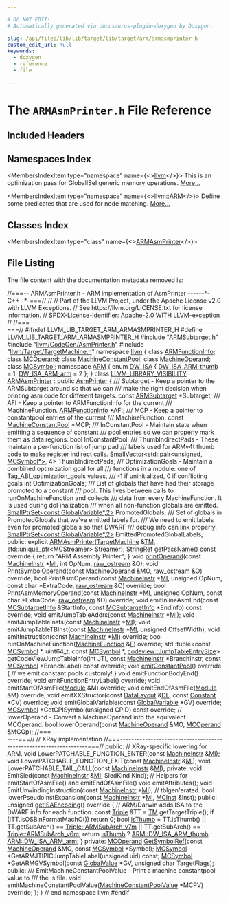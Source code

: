```yaml
---

# DO NOT EDIT!
# Automatically generated via docusaurus-plugin-doxygen by Doxygen.

slug: /api/files/lib/lib/target/lib/target/arm/armasmprinter-h
custom_edit_url: null
keywords:
  - doxygen
  - reference
  - file

---
```





# The `ARMAsmPrinter.h` File Reference

<DoxygenPage pluginConfig={pluginConfig}>



## Included Headers

<IncludesList>
<IncludesListItem
  filePath="ARMSubtarget.h"
  permalink="/docs/api/files/lib/lib/target/lib/target/arm/armsubtarget-h"
  isLocal="true" />
<IncludesListItem
  filePath="llvm/CodeGen/AsmPrinter.h"
  permalink="/docs/api/files/include/include/llvm/include/llvm/codegen/asmprinter-h"
  isLocal="true" />
<IncludesListItem
  filePath="llvm/Target/TargetMachine.h"
  permalink="/docs/api/files/include/include/llvm/include/llvm/target/targetmachine-h"
  isLocal="true" />
</IncludesList>

## Namespaces Index

<MembersIndex>

<MembersIndexItem
  type="namespace"
  name={<><a href="/docs/api/namespaces/llvm">llvm</a></>}>
This is an optimization pass for GlobalISel generic memory operations. <a href="/docs/api/namespaces/llvm/#details">More...</a>
</MembersIndexItem>

<MembersIndexItem
  type="namespace"
  name={<><a href="/docs/api/namespaces/llvm/arm">llvm::ARM</a></>}>
Define some predicates that are used for node matching. <a href="/docs/api/namespaces/llvm/arm/#details">More...</a>
</MembersIndexItem>

</MembersIndex>

## Classes Index

<MembersIndex>

<MembersIndexItem
  type="class"
  name={<><a href="/docs/api/classes/llvm/armasmprinter">ARMAsmPrinter</a></>}>
</MembersIndexItem>

</MembersIndex>


## File Listing

The file content with the documentation metadata removed is:

<ProgramListing>

<Link id="l00001" /><CodeLine lineNumber="1"><span class="doxyHighlightComment">//===-- ARMAsmPrinter.h - ARM implementation of AsmPrinter ------&#42;- C++ -&#42;-===//</span></CodeLine>
<Link id="l00002" /><CodeLine lineNumber="2"><span class="doxyHighlightComment">//</span></CodeLine>
<Link id="l00003" /><CodeLine lineNumber="3"><span class="doxyHighlightComment">// Part of the LLVM Project, under the Apache License v2.0 with LLVM Exceptions.</span></CodeLine>
<Link id="l00004" /><CodeLine lineNumber="4"><span class="doxyHighlightComment">// See https://llvm.org/LICENSE.txt for license information.</span></CodeLine>
<Link id="l00005" /><CodeLine lineNumber="5"><span class="doxyHighlightComment">// SPDX-License-Identifier: Apache-2.0 WITH LLVM-exception</span></CodeLine>
<Link id="l00006" /><CodeLine lineNumber="6"><span class="doxyHighlightComment">//</span></CodeLine>
<Link id="l00007" /><CodeLine lineNumber="7"><span class="doxyHighlightComment">//===----------------------------------------------------------------------===//</span></CodeLine>
<Link id="l00008" /><CodeLine lineNumber="8"></CodeLine>
<Link id="l00009" /><CodeLine lineNumber="9"><span class="doxyHighlightPreprocessor">#ifndef LLVM&#95;LIB&#95;TARGET&#95;ARM&#95;ARMASMPRINTER&#95;H</span></CodeLine>
<Link id="l00010" /><CodeLine lineNumber="10"><span class="doxyHighlightPreprocessor">#define LLVM&#95;LIB&#95;TARGET&#95;ARM&#95;ARMASMPRINTER&#95;H</span></CodeLine>
<Link id="l00011" /><CodeLine lineNumber="11"></CodeLine>
<Link id="l00012" /><CodeLine lineNumber="12"><span class="doxyHighlightPreprocessor">#include &quot;<a href="/docs/api/files/lib/lib/target/lib/target/arm/armsubtarget-h">ARMSubtarget.h</a>&quot;</span></CodeLine>
<Link id="l00013" /><CodeLine lineNumber="13"><span class="doxyHighlightPreprocessor">#include &quot;<a href="/docs/api/files/include/include/llvm/include/llvm/codegen/asmprinter-h">llvm/CodeGen/AsmPrinter.h</a>&quot;</span></CodeLine>
<Link id="l00014" /><CodeLine lineNumber="14"><span class="doxyHighlightPreprocessor">#include &quot;<a href="/docs/api/files/include/include/llvm/include/llvm/target/targetmachine-h">llvm/Target/TargetMachine.h</a>&quot;</span></CodeLine>
<Link id="l00015" /><CodeLine lineNumber="15"></CodeLine>
<Link id="l00016" /><CodeLine lineNumber="16"><span class="doxyHighlightKeyword">namespace </span><span class="doxyHighlight"><a href="/docs/api/namespaces/llvm">llvm</a> &#123;</span></CodeLine>
<Link id="l00017" /><CodeLine lineNumber="17"></CodeLine>
<Link id="l00018" /><CodeLine lineNumber="18"><span class="doxyHighlightKeyword">class </span><span class="doxyHighlight"><a href="/docs/api/classes/llvm/armfunctioninfo">ARMFunctionInfo</a>;</span></CodeLine>
<Link id="l00019" /><CodeLine lineNumber="19"><span class="doxyHighlightKeyword">class </span><span class="doxyHighlight"><a href="/docs/api/classes/llvm/mcoperand">MCOperand</a>;</span></CodeLine>
<Link id="l00020" /><CodeLine lineNumber="20"><span class="doxyHighlightKeyword">class </span><span class="doxyHighlight"><a href="/docs/api/classes/llvm/machineconstantpool">MachineConstantPool</a>;</span></CodeLine>
<Link id="l00021" /><CodeLine lineNumber="21"><span class="doxyHighlightKeyword">class </span><span class="doxyHighlight"><a href="/docs/api/classes/llvm/machineoperand">MachineOperand</a>;</span></CodeLine>
<Link id="l00022" /><CodeLine lineNumber="22"><span class="doxyHighlightKeyword">class </span><span class="doxyHighlight"><a href="/docs/api/classes/llvm/mcsymbol">MCSymbol</a>;</span></CodeLine>
<Link id="l00023" /><CodeLine lineNumber="23"></CodeLine>
<Link id="l00024" /><CodeLine lineNumber="24"><span class="doxyHighlightKeyword">namespace </span><span class="doxyHighlight"><a href="/docs/api/namespaces/llvm/arm">ARM</a> &#123;</span></CodeLine>
<Link id="l00025" /><CodeLine lineNumber="25" lineLink="/docs/api/namespaces/llvm/arm/#afd6983577fec277e2a17d10ed49e2654"><span class="doxyHighlight">  </span><span class="doxyHighlightKeyword">enum</span><span class="doxyHighlight"> <a href="/docs/api/namespaces/llvm/arm/#afd6983577fec277e2a17d10ed49e2654">DW&#95;ISA</a> &#123;</span></CodeLine>
<Link id="l00026" /><CodeLine lineNumber="26" lineLink="/docs/api/namespaces/llvm/arm/#afd6983577fec277e2a17d10ed49e2654ad63bf74cd9d09df8785aeafa6579b390"><span class="doxyHighlight">    <a href="/docs/api/namespaces/llvm/arm/#afd6983577fec277e2a17d10ed49e2654ad63bf74cd9d09df8785aeafa6579b390">DW&#95;ISA&#95;ARM&#95;thumb</a> = 1,</span></CodeLine>
<Link id="l00027" /><CodeLine lineNumber="27" lineLink="/docs/api/namespaces/llvm/arm/#afd6983577fec277e2a17d10ed49e2654a701968b697b48343b41d0ceec7d6091f"><span class="doxyHighlight">    <a href="/docs/api/namespaces/llvm/arm/#afd6983577fec277e2a17d10ed49e2654a701968b697b48343b41d0ceec7d6091f">DW&#95;ISA&#95;ARM&#95;arm</a> = 2</span></CodeLine>
<Link id="l00028" /><CodeLine lineNumber="28"><span class="doxyHighlight">  &#125;;</span></CodeLine>
<Link id="l00029" /><CodeLine lineNumber="29"><span class="doxyHighlight">&#125;</span></CodeLine>
<Link id="l00030" /><CodeLine lineNumber="30"></CodeLine>
<Link id="l00031" /><CodeLine lineNumber="31" lineLink="/docs/api/classes/llvm/armasmprinter"><span class="doxyHighlightKeyword">class </span><span class="doxyHighlight"><a href="/docs/api/files/include/include/llvm/include/llvm/support/compiler-h/#a662e21bcce5c9c71b6cc511fa04f900f">LLVM&#95;LIBRARY&#95;VISIBILITY</a> <a href="/docs/api/classes/llvm/armasmprinter/#a40fcc6f6267c85364334c282d8010317">ARMAsmPrinter</a> : </span><span class="doxyHighlightKeyword">public</span><span class="doxyHighlight"> <a href="/docs/api/classes/llvm/asmprinter/#afcfe4636c15aaef711e33ecc8638f9b4">AsmPrinter</a> &#123;</span></CodeLine>
<Link id="l00032" /><CodeLine lineNumber="32"></CodeLine>
<Link id="l00033" /><CodeLine lineNumber="33"><span class="doxyHighlightComment">  /// Subtarget - Keep a pointer to the ARMSubtarget around so that we can</span></CodeLine>
<Link id="l00034" /><CodeLine lineNumber="34"><span class="doxyHighlightComment">  /// make the right decision when printing asm code for different targets.</span></CodeLine>
<Link id="l00035" /><CodeLine lineNumber="35"><span class="doxyHighlight">  </span><span class="doxyHighlightKeyword">const</span><span class="doxyHighlight"> <a href="/docs/api/classes/llvm/armsubtarget">ARMSubtarget</a> &#42;Subtarget;</span></CodeLine>
<Link id="l00036" /><CodeLine lineNumber="36"></CodeLine>
<Link id="l00037" /><CodeLine lineNumber="37"><span class="doxyHighlightComment">  /// AFI - Keep a pointer to ARMFunctionInfo for the current</span></CodeLine>
<Link id="l00038" /><CodeLine lineNumber="38"><span class="doxyHighlightComment">  /// MachineFunction.</span></CodeLine>
<Link id="l00039" /><CodeLine lineNumber="39"><span class="doxyHighlight">  <a href="/docs/api/classes/llvm/armfunctioninfo">ARMFunctionInfo</a> &#42;AFI;</span></CodeLine>
<Link id="l00040" /><CodeLine lineNumber="40"></CodeLine>
<Link id="l00041" /><CodeLine lineNumber="41"><span class="doxyHighlightComment">  /// MCP - Keep a pointer to constantpool entries of the current</span></CodeLine>
<Link id="l00042" /><CodeLine lineNumber="42"><span class="doxyHighlightComment">  /// MachineFunction.</span></CodeLine>
<Link id="l00043" /><CodeLine lineNumber="43"><span class="doxyHighlight">  </span><span class="doxyHighlightKeyword">const</span><span class="doxyHighlight"> <a href="/docs/api/classes/llvm/machineconstantpool">MachineConstantPool</a> &#42;MCP;</span></CodeLine>
<Link id="l00044" /><CodeLine lineNumber="44"></CodeLine>
<Link id="l00045" /><CodeLine lineNumber="45"><span class="doxyHighlightComment">  /// InConstantPool - Maintain state when emitting a sequence of constant</span></CodeLine>
<Link id="l00046" /><CodeLine lineNumber="46"><span class="doxyHighlightComment">  /// pool entries so we can properly mark them as data regions.</span></CodeLine>
<Link id="l00047" /><CodeLine lineNumber="47"><span class="doxyHighlight">  </span><span class="doxyHighlightKeywordType">bool</span><span class="doxyHighlight"> InConstantPool;</span></CodeLine>
<Link id="l00048" /><CodeLine lineNumber="48"></CodeLine>
<Link id="l00049" /><CodeLine lineNumber="49"><span class="doxyHighlightComment">  /// ThumbIndirectPads - These maintain a per-function list of jump pad</span></CodeLine>
<Link id="l00050" /><CodeLine lineNumber="50"><span class="doxyHighlightComment">  /// labels used for ARMv4t thumb code to make register indirect calls.</span></CodeLine>
<Link id="l00051" /><CodeLine lineNumber="51"><span class="doxyHighlight">  <a href="/docs/api/classes/llvm/smallvector">SmallVector&lt;std::pair&lt;unsigned, MCSymbol&#42;&gt;</a>, 4&gt; ThumbIndirectPads;</span></CodeLine>
<Link id="l00052" /><CodeLine lineNumber="52"></CodeLine>
<Link id="l00053" /><CodeLine lineNumber="53"><span class="doxyHighlightComment">  /// OptimizationGoals - Maintain a combined optimization goal for all</span></CodeLine>
<Link id="l00054" /><CodeLine lineNumber="54"><span class="doxyHighlightComment">  /// functions in a module: one of Tag&#95;ABI&#95;optimization&#95;goals values,</span></CodeLine>
<Link id="l00055" /><CodeLine lineNumber="55"><span class="doxyHighlightComment">  /// -1 if uninitialized, 0 if conflicting goals</span></CodeLine>
<Link id="l00056" /><CodeLine lineNumber="56"><span class="doxyHighlight">  </span><span class="doxyHighlightKeywordType">int</span><span class="doxyHighlight"> OptimizationGoals;</span></CodeLine>
<Link id="l00057" /><CodeLine lineNumber="57"></CodeLine>
<Link id="l00058" /><CodeLine lineNumber="58"><span class="doxyHighlightComment">  /// List of globals that have had their storage promoted to a constant</span></CodeLine>
<Link id="l00059" /><CodeLine lineNumber="59"><span class="doxyHighlightComment">  /// pool. This lives between calls to runOnMachineFunction and collects</span></CodeLine>
<Link id="l00060" /><CodeLine lineNumber="60"><span class="doxyHighlightComment">  /// data from every MachineFunction. It is used during doFinalization</span></CodeLine>
<Link id="l00061" /><CodeLine lineNumber="61"><span class="doxyHighlightComment">  /// when all non-function globals are emitted.</span></CodeLine>
<Link id="l00062" /><CodeLine lineNumber="62"><span class="doxyHighlight">  <a href="/docs/api/classes/llvm/smallptrset">SmallPtrSet&lt;const GlobalVariable&#42;,2&gt;</a> PromotedGlobals;</span></CodeLine>
<Link id="l00063" /><CodeLine lineNumber="63"><span class="doxyHighlightComment">  /// Set of globals in PromotedGlobals that we&#39;ve emitted labels for.</span></CodeLine>
<Link id="l00064" /><CodeLine lineNumber="64"><span class="doxyHighlightComment">  /// We need to emit labels even for promoted globals so that DWARF</span></CodeLine>
<Link id="l00065" /><CodeLine lineNumber="65"><span class="doxyHighlightComment">  /// debug info can link properly.</span></CodeLine>
<Link id="l00066" /><CodeLine lineNumber="66"><span class="doxyHighlight">  <a href="/docs/api/classes/llvm/smallptrset">SmallPtrSet&lt;const GlobalVariable&#42;,2&gt;</a> EmittedPromotedGlobalLabels;</span></CodeLine>
<Link id="l00067" /><CodeLine lineNumber="67"></CodeLine>
<Link id="l00068" /><CodeLine lineNumber="68"><span class="doxyHighlightKeyword">public</span><span class="doxyHighlight">:</span></CodeLine>
<Link id="l00069" /><CodeLine lineNumber="69"><span class="doxyHighlight">  </span><span class="doxyHighlightKeyword">explicit</span><span class="doxyHighlight"> <a href="/docs/api/classes/llvm/armasmprinter/#a40fcc6f6267c85364334c282d8010317">ARMAsmPrinter</a>(<a href="/docs/api/classes/llvm/targetmachine">TargetMachine</a> &amp;<a href="/docs/api/classes/llvm/asmprinter/#a25657a51f99b0a2819bdc54d3e31b813">TM</a>,</span></CodeLine>
<Link id="l00070" /><CodeLine lineNumber="70"><span class="doxyHighlight">                         std::unique&#95;ptr&lt;MCStreamer&gt; Streamer);</span></CodeLine>
<Link id="l00071" /><CodeLine lineNumber="71"></CodeLine>
<Link id="l00072" /><CodeLine lineNumber="72" lineLink="/docs/api/classes/llvm/armasmprinter/#a6d32a3c0ff4421fbf41b618e4ba43fd9"><span class="doxyHighlight">  <a href="/docs/api/classes/llvm/stringref">StringRef</a> <a href="/docs/api/classes/llvm/armasmprinter/#a6d32a3c0ff4421fbf41b618e4ba43fd9">getPassName</a>()</span><span class="doxyHighlightKeyword"> const override </span><span class="doxyHighlight">&#123;</span></CodeLine>
<Link id="l00073" /><CodeLine lineNumber="73"><span class="doxyHighlight">    </span><span class="doxyHighlightKeywordFlow">return</span><span class="doxyHighlight"> </span><span class="doxyHighlightStringLiteral">&quot;ARM Assembly Printer&quot;</span><span class="doxyHighlight">;</span></CodeLine>
<Link id="l00074" /><CodeLine lineNumber="74"><span class="doxyHighlight">  &#125;</span></CodeLine>
<Link id="l00075" /><CodeLine lineNumber="75"></CodeLine>
<Link id="l00076" /><CodeLine lineNumber="76"><span class="doxyHighlight">  </span><span class="doxyHighlightKeywordType">void</span><span class="doxyHighlight"> <a href="/docs/api/files/lib/lib/codegen/lib/codegen/selectiondag/selectiondagdumper-cpp/#a62a3cfb3d3c455d1999831d2fcfce9a8">printOperand</a>(</span><span class="doxyHighlightKeyword">const</span><span class="doxyHighlight"> <a href="/docs/api/classes/llvm/machineinstr">MachineInstr</a> &#42;<a href="/docs/api/files/lib/lib/codegen/lib/codegen/globalisel/irtranslator-cpp/#abe44dfdea65b4f7e11e0a608ab708b76">MI</a>, </span><span class="doxyHighlightKeywordType">int</span><span class="doxyHighlight"> OpNum, <a href="/docs/api/classes/llvm/raw-ostream">raw&#95;ostream</a> &amp;O);</span></CodeLine>
<Link id="l00077" /><CodeLine lineNumber="77"></CodeLine>
<Link id="l00078" /><CodeLine lineNumber="78"><span class="doxyHighlight">  </span><span class="doxyHighlightKeywordType">void</span><span class="doxyHighlight"> PrintSymbolOperand(</span><span class="doxyHighlightKeyword">const</span><span class="doxyHighlight"> <a href="/docs/api/classes/llvm/machineoperand">MachineOperand</a> &amp;MO, <a href="/docs/api/classes/llvm/raw-ostream">raw&#95;ostream</a> &amp;O) </span><span class="doxyHighlightKeyword">override</span><span class="doxyHighlight">;</span></CodeLine>
<Link id="l00079" /><CodeLine lineNumber="79"><span class="doxyHighlight">  </span><span class="doxyHighlightKeywordType">bool</span><span class="doxyHighlight"> PrintAsmOperand(</span><span class="doxyHighlightKeyword">const</span><span class="doxyHighlight"> <a href="/docs/api/classes/llvm/machineinstr">MachineInstr</a> &#42;<a href="/docs/api/files/lib/lib/codegen/lib/codegen/globalisel/irtranslator-cpp/#abe44dfdea65b4f7e11e0a608ab708b76">MI</a>, </span><span class="doxyHighlightKeywordType">unsigned</span><span class="doxyHighlight"> OpNum,</span></CodeLine>
<Link id="l00080" /><CodeLine lineNumber="80"><span class="doxyHighlight">                       </span><span class="doxyHighlightKeyword">const</span><span class="doxyHighlight"> </span><span class="doxyHighlightKeywordType">char</span><span class="doxyHighlight"> &#42;ExtraCode, <a href="/docs/api/classes/llvm/raw-ostream">raw&#95;ostream</a> &amp;O) </span><span class="doxyHighlightKeyword">override</span><span class="doxyHighlight">;</span></CodeLine>
<Link id="l00081" /><CodeLine lineNumber="81"><span class="doxyHighlight">  </span><span class="doxyHighlightKeywordType">bool</span><span class="doxyHighlight"> PrintAsmMemoryOperand(</span><span class="doxyHighlightKeyword">const</span><span class="doxyHighlight"> <a href="/docs/api/classes/llvm/machineinstr">MachineInstr</a> &#42;<a href="/docs/api/files/lib/lib/codegen/lib/codegen/globalisel/irtranslator-cpp/#abe44dfdea65b4f7e11e0a608ab708b76">MI</a>, </span><span class="doxyHighlightKeywordType">unsigned</span><span class="doxyHighlight"> OpNum,</span></CodeLine>
<Link id="l00082" /><CodeLine lineNumber="82"><span class="doxyHighlight">                             </span><span class="doxyHighlightKeyword">const</span><span class="doxyHighlight"> </span><span class="doxyHighlightKeywordType">char</span><span class="doxyHighlight"> &#42;ExtraCode, <a href="/docs/api/classes/llvm/raw-ostream">raw&#95;ostream</a> &amp;O) </span><span class="doxyHighlightKeyword">override</span><span class="doxyHighlight">;</span></CodeLine>
<Link id="l00083" /><CodeLine lineNumber="83"></CodeLine>
<Link id="l00084" /><CodeLine lineNumber="84"><span class="doxyHighlight">  </span><span class="doxyHighlightKeywordType">void</span><span class="doxyHighlight"> emitInlineAsmEnd(</span><span class="doxyHighlightKeyword">const</span><span class="doxyHighlight"> <a href="/docs/api/classes/llvm/mcsubtargetinfo">MCSubtargetInfo</a> &amp;StartInfo,</span></CodeLine>
<Link id="l00085" /><CodeLine lineNumber="85"><span class="doxyHighlight">                        </span><span class="doxyHighlightKeyword">const</span><span class="doxyHighlight"> <a href="/docs/api/classes/llvm/mcsubtargetinfo">MCSubtargetInfo</a> &#42;EndInfo) </span><span class="doxyHighlightKeyword">const override</span><span class="doxyHighlight">;</span></CodeLine>
<Link id="l00086" /><CodeLine lineNumber="86"></CodeLine>
<Link id="l00087" /><CodeLine lineNumber="87"><span class="doxyHighlight">  </span><span class="doxyHighlightKeywordType">void</span><span class="doxyHighlight"> emitJumpTableAddrs(</span><span class="doxyHighlightKeyword">const</span><span class="doxyHighlight"> <a href="/docs/api/classes/llvm/machineinstr">MachineInstr</a> &#42;<a href="/docs/api/files/lib/lib/codegen/lib/codegen/globalisel/irtranslator-cpp/#abe44dfdea65b4f7e11e0a608ab708b76">MI</a>);</span></CodeLine>
<Link id="l00088" /><CodeLine lineNumber="88"><span class="doxyHighlight">  </span><span class="doxyHighlightKeywordType">void</span><span class="doxyHighlight"> emitJumpTableInsts(</span><span class="doxyHighlightKeyword">const</span><span class="doxyHighlight"> <a href="/docs/api/classes/llvm/machineinstr">MachineInstr</a> &#42;<a href="/docs/api/files/lib/lib/codegen/lib/codegen/globalisel/irtranslator-cpp/#abe44dfdea65b4f7e11e0a608ab708b76">MI</a>);</span></CodeLine>
<Link id="l00089" /><CodeLine lineNumber="89"><span class="doxyHighlight">  </span><span class="doxyHighlightKeywordType">void</span><span class="doxyHighlight"> emitJumpTableTBInst(</span><span class="doxyHighlightKeyword">const</span><span class="doxyHighlight"> <a href="/docs/api/classes/llvm/machineinstr">MachineInstr</a> &#42;<a href="/docs/api/files/lib/lib/codegen/lib/codegen/globalisel/irtranslator-cpp/#abe44dfdea65b4f7e11e0a608ab708b76">MI</a>, </span><span class="doxyHighlightKeywordType">unsigned</span><span class="doxyHighlight"> OffsetWidth);</span></CodeLine>
<Link id="l00090" /><CodeLine lineNumber="90"><span class="doxyHighlight">  </span><span class="doxyHighlightKeywordType">void</span><span class="doxyHighlight"> emitInstruction(</span><span class="doxyHighlightKeyword">const</span><span class="doxyHighlight"> <a href="/docs/api/classes/llvm/machineinstr">MachineInstr</a> &#42;<a href="/docs/api/files/lib/lib/codegen/lib/codegen/globalisel/irtranslator-cpp/#abe44dfdea65b4f7e11e0a608ab708b76">MI</a>) </span><span class="doxyHighlightKeyword">override</span><span class="doxyHighlight">;</span></CodeLine>
<Link id="l00091" /><CodeLine lineNumber="91"><span class="doxyHighlight">  </span><span class="doxyHighlightKeywordType">bool</span><span class="doxyHighlight"> runOnMachineFunction(<a href="/docs/api/classes/llvm/machinefunction">MachineFunction</a> &amp;<a href="/docs/api/files/lib/lib/support/md5-cpp/#a96d73bbd7af15cb1fc38c3f4a3bd82e9">F</a>) </span><span class="doxyHighlightKeyword">override</span><span class="doxyHighlight">;</span></CodeLine>
<Link id="l00092" /><CodeLine lineNumber="92"><span class="doxyHighlight">  std::tuple&lt;</span><span class="doxyHighlightKeyword">const</span><span class="doxyHighlight"> <a href="/docs/api/classes/llvm/mcsymbol">MCSymbol</a> &#42;, uint64&#95;t, </span><span class="doxyHighlightKeyword">const</span><span class="doxyHighlight"> <a href="/docs/api/classes/llvm/mcsymbol">MCSymbol</a> &#42;,</span></CodeLine>
<Link id="l00093" /><CodeLine lineNumber="93"><span class="doxyHighlight">             <a href="/docs/api/namespaces/llvm/codeview/#a747205569fe3391e3d051822f17c6df3">codeview::JumpTableEntrySize</a>&gt;</span></CodeLine>
<Link id="l00094" /><CodeLine lineNumber="94"><span class="doxyHighlight">  getCodeViewJumpTableInfo(</span><span class="doxyHighlightKeywordType">int</span><span class="doxyHighlight"> JTI, </span><span class="doxyHighlightKeyword">const</span><span class="doxyHighlight"> <a href="/docs/api/classes/llvm/machineinstr">MachineInstr</a> &#42;BranchInstr,</span></CodeLine>
<Link id="l00095" /><CodeLine lineNumber="95"><span class="doxyHighlight">                           </span><span class="doxyHighlightKeyword">const</span><span class="doxyHighlight"> <a href="/docs/api/classes/llvm/mcsymbol">MCSymbol</a> &#42;BranchLabel) </span><span class="doxyHighlightKeyword">const override</span><span class="doxyHighlight">;</span></CodeLine>
<Link id="l00096" /><CodeLine lineNumber="96"></CodeLine>
<Link id="l00097" /><CodeLine lineNumber="97" lineLink="/docs/api/classes/llvm/armasmprinter/#a211d4a615171c1711209d5a362f5aa27"><span class="doxyHighlight">  </span><span class="doxyHighlightKeywordType">void</span><span class="doxyHighlight"> <a href="/docs/api/classes/llvm/armasmprinter/#a211d4a615171c1711209d5a362f5aa27">emitConstantPool</a>()</span><span class="doxyHighlightKeyword"> override </span><span class="doxyHighlight">&#123;</span></CodeLine>
<Link id="l00098" /><CodeLine lineNumber="98"><span class="doxyHighlight">    </span><span class="doxyHighlightComment">// we emit constant pools customly!</span></CodeLine>
<Link id="l00099" /><CodeLine lineNumber="99"><span class="doxyHighlight">  &#125;</span></CodeLine>
<Link id="l00100" /><CodeLine lineNumber="100"><span class="doxyHighlight">  </span><span class="doxyHighlightKeywordType">void</span><span class="doxyHighlight"> emitFunctionBodyEnd() </span><span class="doxyHighlightKeyword">override</span><span class="doxyHighlight">;</span></CodeLine>
<Link id="l00101" /><CodeLine lineNumber="101"><span class="doxyHighlight">  </span><span class="doxyHighlightKeywordType">void</span><span class="doxyHighlight"> emitFunctionEntryLabel() </span><span class="doxyHighlightKeyword">override</span><span class="doxyHighlight">;</span></CodeLine>
<Link id="l00102" /><CodeLine lineNumber="102"><span class="doxyHighlight">  </span><span class="doxyHighlightKeywordType">void</span><span class="doxyHighlight"> emitStartOfAsmFile(<a href="/docs/api/classes/llvm/module">Module</a> &amp;M) </span><span class="doxyHighlightKeyword">override</span><span class="doxyHighlight">;</span></CodeLine>
<Link id="l00103" /><CodeLine lineNumber="103"><span class="doxyHighlight">  </span><span class="doxyHighlightKeywordType">void</span><span class="doxyHighlight"> emitEndOfAsmFile(<a href="/docs/api/classes/llvm/module">Module</a> &amp;M) </span><span class="doxyHighlightKeyword">override</span><span class="doxyHighlight">;</span></CodeLine>
<Link id="l00104" /><CodeLine lineNumber="104"><span class="doxyHighlight">  </span><span class="doxyHighlightKeywordType">void</span><span class="doxyHighlight"> emitXXStructor(</span><span class="doxyHighlightKeyword">const</span><span class="doxyHighlight"> <a href="/docs/api/classes/llvm/datalayout">DataLayout</a> &amp;<a href="/docs/api/files/lib/lib/target/lib/target/arm/armslshardening-cpp/#ad467c4ab9119043f9b7750ab986be61a">DL</a>, </span><span class="doxyHighlightKeyword">const</span><span class="doxyHighlight"> <a href="/docs/api/classes/llvm/constant">Constant</a> &#42;CV) </span><span class="doxyHighlightKeyword">override</span><span class="doxyHighlight">;</span></CodeLine>
<Link id="l00105" /><CodeLine lineNumber="105"><span class="doxyHighlight">  </span><span class="doxyHighlightKeywordType">void</span><span class="doxyHighlight"> emitGlobalVariable(</span><span class="doxyHighlightKeyword">const</span><span class="doxyHighlight"> <a href="/docs/api/classes/llvm/globalvariable">GlobalVariable</a> &#42;GV) </span><span class="doxyHighlightKeyword">override</span><span class="doxyHighlight">;</span></CodeLine>
<Link id="l00106" /><CodeLine lineNumber="106"></CodeLine>
<Link id="l00107" /><CodeLine lineNumber="107"><span class="doxyHighlight">  <a href="/docs/api/classes/llvm/mcsymbol">MCSymbol</a> &#42;GetCPISymbol(</span><span class="doxyHighlightKeywordType">unsigned</span><span class="doxyHighlight"> CPID) </span><span class="doxyHighlightKeyword">const override</span><span class="doxyHighlight">;</span></CodeLine>
<Link id="l00108" /><CodeLine lineNumber="108"></CodeLine>
<Link id="l00109" /><CodeLine lineNumber="109"><span class="doxyHighlight">  </span><span class="doxyHighlightComment">// lowerOperand - Convert a MachineOperand into the equivalent MCOperand.</span></CodeLine>
<Link id="l00110" /><CodeLine lineNumber="110"><span class="doxyHighlight">  </span><span class="doxyHighlightKeywordType">bool</span><span class="doxyHighlight"> lowerOperand(</span><span class="doxyHighlightKeyword">const</span><span class="doxyHighlight"> <a href="/docs/api/classes/llvm/machineoperand">MachineOperand</a> &amp;MO, <a href="/docs/api/classes/llvm/mcoperand">MCOperand</a> &amp;MCOp);</span></CodeLine>
<Link id="l00111" /><CodeLine lineNumber="111"></CodeLine>
<Link id="l00112" /><CodeLine lineNumber="112"><span class="doxyHighlight">  </span><span class="doxyHighlightComment">//===------------------------------------------------------------------===//</span></CodeLine>
<Link id="l00113" /><CodeLine lineNumber="113"><span class="doxyHighlight">  </span><span class="doxyHighlightComment">// XRay implementation</span></CodeLine>
<Link id="l00114" /><CodeLine lineNumber="114"><span class="doxyHighlight">  </span><span class="doxyHighlightComment">//===------------------------------------------------------------------===//</span></CodeLine>
<Link id="l00115" /><CodeLine lineNumber="115"><span class="doxyHighlightKeyword">public</span><span class="doxyHighlight">:</span></CodeLine>
<Link id="l00116" /><CodeLine lineNumber="116"><span class="doxyHighlight">  </span><span class="doxyHighlightComment">// XRay-specific lowering for ARM.</span></CodeLine>
<Link id="l00117" /><CodeLine lineNumber="117"><span class="doxyHighlight">  </span><span class="doxyHighlightKeywordType">void</span><span class="doxyHighlight"> LowerPATCHABLE&#95;FUNCTION&#95;ENTER(</span><span class="doxyHighlightKeyword">const</span><span class="doxyHighlight"> <a href="/docs/api/classes/llvm/machineinstr">MachineInstr</a> &amp;<a href="/docs/api/files/lib/lib/codegen/lib/codegen/globalisel/irtranslator-cpp/#abe44dfdea65b4f7e11e0a608ab708b76">MI</a>);</span></CodeLine>
<Link id="l00118" /><CodeLine lineNumber="118"><span class="doxyHighlight">  </span><span class="doxyHighlightKeywordType">void</span><span class="doxyHighlight"> LowerPATCHABLE&#95;FUNCTION&#95;EXIT(</span><span class="doxyHighlightKeyword">const</span><span class="doxyHighlight"> <a href="/docs/api/classes/llvm/machineinstr">MachineInstr</a> &amp;<a href="/docs/api/files/lib/lib/codegen/lib/codegen/globalisel/irtranslator-cpp/#abe44dfdea65b4f7e11e0a608ab708b76">MI</a>);</span></CodeLine>
<Link id="l00119" /><CodeLine lineNumber="119"><span class="doxyHighlight">  </span><span class="doxyHighlightKeywordType">void</span><span class="doxyHighlight"> LowerPATCHABLE&#95;TAIL&#95;CALL(</span><span class="doxyHighlightKeyword">const</span><span class="doxyHighlight"> <a href="/docs/api/classes/llvm/machineinstr">MachineInstr</a> &amp;<a href="/docs/api/files/lib/lib/codegen/lib/codegen/globalisel/irtranslator-cpp/#abe44dfdea65b4f7e11e0a608ab708b76">MI</a>);</span></CodeLine>
<Link id="l00120" /><CodeLine lineNumber="120"></CodeLine>
<Link id="l00121" /><CodeLine lineNumber="121"><span class="doxyHighlightKeyword">private</span><span class="doxyHighlight">:</span></CodeLine>
<Link id="l00122" /><CodeLine lineNumber="122"><span class="doxyHighlight">  </span><span class="doxyHighlightKeywordType">void</span><span class="doxyHighlight"> EmitSled(</span><span class="doxyHighlightKeyword">const</span><span class="doxyHighlight"> <a href="/docs/api/classes/llvm/machineinstr">MachineInstr</a> &amp;<a href="/docs/api/files/lib/lib/codegen/lib/codegen/globalisel/irtranslator-cpp/#abe44dfdea65b4f7e11e0a608ab708b76">MI</a>, SledKind Kind);</span></CodeLine>
<Link id="l00123" /><CodeLine lineNumber="123"></CodeLine>
<Link id="l00124" /><CodeLine lineNumber="124"><span class="doxyHighlight">  </span><span class="doxyHighlightComment">// Helpers for emitStartOfAsmFile() and emitEndOfAsmFile()</span></CodeLine>
<Link id="l00125" /><CodeLine lineNumber="125"><span class="doxyHighlight">  </span><span class="doxyHighlightKeywordType">void</span><span class="doxyHighlight"> emitAttributes();</span></CodeLine>
<Link id="l00126" /><CodeLine lineNumber="126"></CodeLine>
<Link id="l00127" /><CodeLine lineNumber="127"><span class="doxyHighlight">  </span><span class="doxyHighlightKeywordType">void</span><span class="doxyHighlight"> EmitUnwindingInstruction(</span><span class="doxyHighlightKeyword">const</span><span class="doxyHighlight"> <a href="/docs/api/classes/llvm/machineinstr">MachineInstr</a> &#42;<a href="/docs/api/files/lib/lib/codegen/lib/codegen/globalisel/irtranslator-cpp/#abe44dfdea65b4f7e11e0a608ab708b76">MI</a>);</span></CodeLine>
<Link id="l00128" /><CodeLine lineNumber="128"></CodeLine>
<Link id="l00129" /><CodeLine lineNumber="129"><span class="doxyHighlight">  </span><span class="doxyHighlightComment">// tblgen&#39;erated.</span></CodeLine>
<Link id="l00130" /><CodeLine lineNumber="130"><span class="doxyHighlight">  </span><span class="doxyHighlightKeywordType">bool</span><span class="doxyHighlight"> lowerPseudoInstExpansion(</span><span class="doxyHighlightKeyword">const</span><span class="doxyHighlight"> <a href="/docs/api/classes/llvm/machineinstr">MachineInstr</a> &#42;<a href="/docs/api/files/lib/lib/codegen/lib/codegen/globalisel/irtranslator-cpp/#abe44dfdea65b4f7e11e0a608ab708b76">MI</a>, <a href="/docs/api/classes/llvm/mcinst">MCInst</a> &amp;Inst);</span></CodeLine>
<Link id="l00131" /><CodeLine lineNumber="131"></CodeLine>
<Link id="l00132" /><CodeLine lineNumber="132"><span class="doxyHighlightKeyword">public</span><span class="doxyHighlight">:</span></CodeLine>
<Link id="l00133" /><CodeLine lineNumber="133" lineLink="/docs/api/classes/llvm/armasmprinter/#a27ee8246615c2df05e2bbe95183fca02"><span class="doxyHighlight">  </span><span class="doxyHighlightKeywordType">unsigned</span><span class="doxyHighlight"> <a href="/docs/api/classes/llvm/armasmprinter/#a27ee8246615c2df05e2bbe95183fca02">getISAEncoding</a>()</span><span class="doxyHighlightKeyword"> override </span><span class="doxyHighlight">&#123;</span></CodeLine>
<Link id="l00134" /><CodeLine lineNumber="134"><span class="doxyHighlight">    </span><span class="doxyHighlightComment">// ARM/Darwin adds ISA to the DWARF info for each function.</span></CodeLine>
<Link id="l00135" /><CodeLine lineNumber="135"><span class="doxyHighlight">    </span><span class="doxyHighlightKeyword">const</span><span class="doxyHighlight"> <a href="/docs/api/classes/llvm/triple">Triple</a> &amp;TT = <a href="/docs/api/classes/llvm/asmprinter/#a25657a51f99b0a2819bdc54d3e31b813">TM</a>.getTargetTriple();</span></CodeLine>
<Link id="l00136" /><CodeLine lineNumber="136"><span class="doxyHighlight">    </span><span class="doxyHighlightKeywordFlow">if</span><span class="doxyHighlight"> (!TT.isOSBinFormatMachO())</span></CodeLine>
<Link id="l00137" /><CodeLine lineNumber="137"><span class="doxyHighlight">      </span><span class="doxyHighlightKeywordFlow">return</span><span class="doxyHighlight"> 0;</span></CodeLine>
<Link id="l00138" /><CodeLine lineNumber="138"><span class="doxyHighlight">    </span><span class="doxyHighlightKeywordType">bool</span><span class="doxyHighlight"> <a href="/docs/api/files/lib/lib/target/lib/target/arm/armasmprinter-cpp/#ac74d5e6c2cf6e4a41c5cd533e7f88fad">isThumb</a> = TT.isThumb() ||</span></CodeLine>
<Link id="l00139" /><CodeLine lineNumber="139"><span class="doxyHighlight">                   TT.getSubArch() == <a href="/docs/api/classes/llvm/triple/#a9ffca842bbaefcf99484f59a83b618d4a56d9342dc07ff0e1a21a3906fe31957c">Triple::ARMSubArch&#95;v7m</a> ||</span></CodeLine>
<Link id="l00140" /><CodeLine lineNumber="140"><span class="doxyHighlight">                   TT.getSubArch() == <a href="/docs/api/classes/llvm/triple/#a9ffca842bbaefcf99484f59a83b618d4adcfb053d1ad63024466047a1c6a92ff3">Triple::ARMSubArch&#95;v6m</a>;</span></CodeLine>
<Link id="l00141" /><CodeLine lineNumber="141"><span class="doxyHighlight">    </span><span class="doxyHighlightKeywordFlow">return</span><span class="doxyHighlight"> <a href="/docs/api/files/lib/lib/target/lib/target/arm/armasmprinter-cpp/#ac74d5e6c2cf6e4a41c5cd533e7f88fad">isThumb</a> ? <a href="/docs/api/namespaces/llvm/arm/#afd6983577fec277e2a17d10ed49e2654ad63bf74cd9d09df8785aeafa6579b390">ARM::DW&#95;ISA&#95;ARM&#95;thumb</a> : <a href="/docs/api/namespaces/llvm/arm/#afd6983577fec277e2a17d10ed49e2654a701968b697b48343b41d0ceec7d6091f">ARM::DW&#95;ISA&#95;ARM&#95;arm</a>;</span></CodeLine>
<Link id="l00142" /><CodeLine lineNumber="142"><span class="doxyHighlight">  &#125;</span></CodeLine>
<Link id="l00143" /><CodeLine lineNumber="143"></CodeLine>
<Link id="l00144" /><CodeLine lineNumber="144"><span class="doxyHighlightKeyword">private</span><span class="doxyHighlight">:</span></CodeLine>
<Link id="l00145" /><CodeLine lineNumber="145"><span class="doxyHighlight">  <a href="/docs/api/classes/llvm/mcoperand">MCOperand</a> <a href="/docs/api/files/lib/lib/target/lib/target/hexagon/hexagonmcinstlower-cpp/#a5d48c2fbd54413cd08a7ada69f05e7f2">GetSymbolRef</a>(</span><span class="doxyHighlightKeyword">const</span><span class="doxyHighlight"> <a href="/docs/api/classes/llvm/machineoperand">MachineOperand</a> &amp;MO, </span><span class="doxyHighlightKeyword">const</span><span class="doxyHighlight"> <a href="/docs/api/classes/llvm/mcsymbol">MCSymbol</a> &#42;Symbol);</span></CodeLine>
<Link id="l00146" /><CodeLine lineNumber="146"><span class="doxyHighlight">  <a href="/docs/api/classes/llvm/mcsymbol">MCSymbol</a> &#42;GetARMJTIPICJumpTableLabel(</span><span class="doxyHighlightKeywordType">unsigned</span><span class="doxyHighlight"> uid) </span><span class="doxyHighlightKeyword">const</span><span class="doxyHighlight">;</span></CodeLine>
<Link id="l00147" /><CodeLine lineNumber="147"></CodeLine>
<Link id="l00148" /><CodeLine lineNumber="148"><span class="doxyHighlight">  <a href="/docs/api/classes/llvm/mcsymbol">MCSymbol</a> &#42;GetARMGVSymbol(</span><span class="doxyHighlightKeyword">const</span><span class="doxyHighlight"> <a href="/docs/api/classes/llvm/globalvalue">GlobalValue</a> &#42;GV, </span><span class="doxyHighlightKeywordType">unsigned</span><span class="doxyHighlight"> </span><span class="doxyHighlightKeywordType">char</span><span class="doxyHighlight"> TargetFlags);</span></CodeLine>
<Link id="l00149" /><CodeLine lineNumber="149"></CodeLine>
<Link id="l00150" /><CodeLine lineNumber="150"><span class="doxyHighlightKeyword">public</span><span class="doxyHighlight">:</span></CodeLine>
<Link id="l00151" /><CodeLine lineNumber="151"><span class="doxyHighlightComment">  /// EmitMachineConstantPoolValue - Print a machine constantpool value to</span></CodeLine>
<Link id="l00152" /><CodeLine lineNumber="152"><span class="doxyHighlightComment">  /// the .s file.</span></CodeLine>
<Link id="l00153" /><CodeLine lineNumber="153"><span class="doxyHighlight">  </span><span class="doxyHighlightKeywordType">void</span><span class="doxyHighlight"> emitMachineConstantPoolValue(<a href="/docs/api/classes/llvm/machineconstantpoolvalue">MachineConstantPoolValue</a> &#42;MCPV) </span><span class="doxyHighlightKeyword">override</span><span class="doxyHighlight">;</span></CodeLine>
<Link id="l00154" /><CodeLine lineNumber="154"><span class="doxyHighlight">&#125;;</span></CodeLine>
<Link id="l00155" /><CodeLine lineNumber="155"><span class="doxyHighlight">&#125; </span><span class="doxyHighlightComment">// end namespace llvm</span></CodeLine>
<Link id="l00156" /><CodeLine lineNumber="156"></CodeLine>
<Link id="l00157" /><CodeLine lineNumber="157"><span class="doxyHighlightPreprocessor">#endif</span></CodeLine>

</ProgramListing>


</DoxygenPage>
